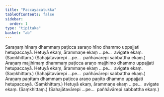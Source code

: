 ```yaml
---
title: "Paccayacatukka"
tableOfContents: false
sidebar:
  order: 1
type: "tipitaka"
basket: "ab"
---
```



<DynamicBreadcrumb />

<Division number="48">

<Paragraph number="2702">
Saraṇaṃ hīnaṃ dhammaṃ paṭicca saraṇo hīno dhammo uppajjati hetupaccayā.
</Paragraph>

<Paragraph number="2703">
Hetuyā ekaṃ, ārammaṇe ekaṃ …pe…  avigate ekaṃ. (Saṃkhittaṃ.) (Sahajātavārepi …pe…  pañhāvārepi sabbattha ekaṃ.)
</Paragraph>

</Division>
<Division number="49">

<Paragraph number="2704">
Araṇaṃ majjhimaṃ dhammaṃ paṭicca araṇo majjhimo dhammo uppajjati hetupaccayā.
</Paragraph>

<Paragraph number="2705">
Hetuyā ekaṃ, ārammaṇe ekaṃ …pe…  avigate ekaṃ. (Saṃkhittaṃ.) (Sahajātavārepi …pe…  pañhāvārepi sabbattha ekaṃ.)
</Paragraph>

</Division>
<Division number="50">

<Paragraph number="2706">
Araṇaṃ paṇītaṃ dhammaṃ paṭicca araṇo paṇīto dhammo uppajjati hetupaccayā. (Saṃkhittaṃ.)
</Paragraph>

<Paragraph number="2707">
Hetuyā ekaṃ, ārammaṇe ekaṃ …pe…  avigate ekaṃ. (Saṃkhittaṃ.) (Sahajātavārepi …pe…  pañhāvārepi sabbattha ekaṃ.)
</Paragraph>
</Division>
